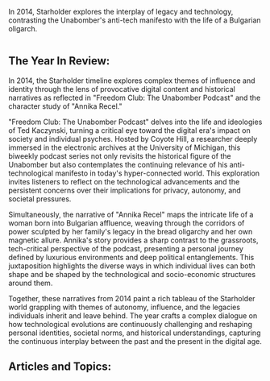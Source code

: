In 2014, Starholder explores the interplay of legacy and technology, contrasting the Unabomber's anti-tech manifesto with the life of a Bulgarian oligarch.

<img src="https://www.blockstar.com/wp-content/uploads/2024/06/2014_freedomclub.png" alt="" />

## The Year In Review:
In 2014, the Starholder timeline explores complex themes of influence and identity through the lens of provocative digital content and historical narratives as reflected in "Freedom Club: The Unabomber Podcast" and the character study of "Annika Recel."

"Freedom Club: The Unabomber Podcast" delves into the life and ideologies of Ted Kaczynski, turning a critical eye toward the digital era's impact on society and individual psyches. Hosted by Coyote Hill, a researcher deeply immersed in the electronic archives at the University of Michigan, this biweekly podcast series not only revisits the historical figure of the Unabomber but also contemplates the continuing relevance of his anti-technological manifesto in today's hyper-connected world. This exploration invites listeners to reflect on the technological advancements and the persistent concerns over their implications for privacy, autonomy, and societal pressures.

Simultaneously, the narrative of "Annika Recel" maps the intricate life of a woman born into Bulgarian affluence, weaving through the corridors of power sculpted by her family's legacy in the bread oligarchy and her own magnetic allure. Annika's story provides a sharp contrast to the grassroots, tech-critical perspective of the podcast, presenting a personal journey defined by luxurious environments and deep political entanglements. This juxtaposition highlights the diverse ways in which individual lives can both shape and be shaped by the technological and socio-economic structures around them.

Together, these narratives from 2014 paint a rich tableau of the Starholder world grappling with themes of autonomy, influence, and the legacies individuals inherit and leave behind. The year crafts a complex dialogue on how technological evolutions are continuously challenging and reshaping personal identities, societal norms, and historical understandings, capturing the continuous interplay between the past and the present in the digital age.

## Articles and Topics:

